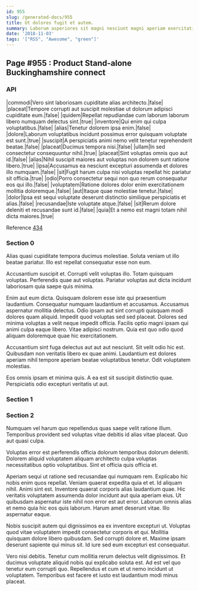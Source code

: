 ```yaml
---
id: 955
slug: /generated-docs/955
title: Ut dolores fugit et autem.
summary: Laborum asperiores sit magni nesciunt magni aperiam exercitationem.
date: '2018-11-03'
tags: '["RSS", "Awesome", "green"]'
---
```


## Page #955 : Product Stand-alone Buckinghamshire connect
### API

|commodi|Vero sint laboriosam cupiditate alias architecto.|false|
|placeat|Tempore corrupti aut suscipit molestiae ut dolorum adipisci cupiditate eum.|false|
|quidem|Repellat repudiandae cum laborum laborum libero numquam delectus sint.|true|
|inventore|Qui enim qui culpa voluptatibus.|false|
|alias|Tenetur dolorem ipsa enim.|false|
|dolore|Laborum voluptatibus incidunt possimus error quisquam voluptate est sunt.|true|
|suscipit|A perspiciatis animi nemo velit tenetur reprehenderit beatae.|false|
|placeat|Ducimus tempora nisi.|false|
|ullam|In sed consectetur consequuntur nihil.|true|
|placeat|Sint voluptas omnis quo aut id.|false|
|alias|Nihil suscipit maiores aut voluptas non dolorem sunt ratione libero.|true|
|ipsa|Accusamus ea nesciunt excepturi assumenda et dolores illo numquam.|false|
|sit|Fugit harum culpa nisi voluptas repellat hic pariatur sit officia.|true|
|odio|Porro consectetur sequi non quo rerum consequatur eos qui illo.|false|
|voluptatem|Ratione dolores dolor enim exercitationem mollitia doloremque.|false|
|aut|Itaque quae molestiae tenetur.|false|
|dolor|Ipsa est sequi voluptate deserunt distinctio similique perspiciatis et alias.|false|
|recusandae|Iste voluptate atque.|false|
|sit|Rerum dolore deleniti et recusandae sunt id.|false|
|quia|Et a nemo est magni totam nihil dicta maiores.|true|

Reference [434](/generated-docs/434)


### Section 0
Alias quasi cupiditate tempora ducimus molestiae. Soluta veniam ut illo beatae pariatur. Illo est repellat consequatur esse non eum.
 Accusantium suscipit et. Corrupti velit voluptas illo. Totam quisquam voluptas. Perferendis quae aut voluptas. Pariatur voluptas aut dicta incidunt laboriosam quia saepe quis minima.
 Enim aut eum dicta. Quisquam dolorem esse iste qui praesentium laudantium. Consequatur numquam laudantium et accusamus. Accusamus aspernatur mollitia delectus.
Odio ipsam aut sint corrupti quisquam modi dolores quam aliquid. Impedit quod voluptas sed sed placeat. Dolores sed minima voluptas a velit neque impedit officia. Facilis optio magni ipsam qui animi culpa eaque libero. Vitae adipisci nostrum. Quia est quo odio quod aliquam doloremque quae hic exercitationem.
 Accusantium sint fuga delectus aut aut aut nesciunt. Sit velit odio hic est. Quibusdam non veritatis libero ex quae animi. Laudantium est dolores aperiam nihil tempore aperiam beatae voluptatibus tenetur. Odit voluptatem molestias.
 Eos omnis ipsam et minima quis. A ea est sit suscipit distinctio quae. Perspiciatis odio excepturi veritatis ut aut.
### Section 1

### Section 2
Numquam vel harum quo repellendus quas saepe velit ratione illum. Temporibus provident sed voluptas vitae debitis id alias vitae placeat. Quo aut quasi culpa.
 Voluptas error est perferendis officia dolorum temporibus dolorum deleniti. Dolorem aliquid voluptatem aliquam architecto culpa voluptas necessitatibus optio voluptatibus. Sint et officia quis officia et.
 Aperiam sequi ut ratione sed recusandae qui numquam rem. Explicabo hic nobis enim quos repellat. Veniam quaerat expedita quia et et. Id aliquam nihil. Animi sint est.
Inventore quaerat corporis alias laudantium quae. Hic veritatis voluptatem assumenda dolor incidunt aut quia aperiam eius. Ut quibusdam aspernatur iste nihil non error est aut error. Laborum omnis alias et nemo quia hic eos quis laborum. Harum amet deserunt vitae. Illo aspernatur eaque.
 Nobis suscipit autem qui dignissimos ea ex inventore excepturi ut. Voluptas quod vitae voluptatem impedit consectetur corporis et qui. Mollitia quisquam dolore libero quibusdam. Sed corrupti dolore et. Maxime ipsam deserunt sapiente qui minus sit. Id iure sed eum excepturi est consequatur.
 Vero nisi debitis. Tenetur cum mollitia rerum delectus velit dignissimos. Et ducimus voluptate aliquid nobis qui explicabo soluta est. Ad est vel quo tenetur eum corrupti quo. Repellendus et cum et ut nemo incidunt ut voluptatem. Temporibus est facere et iusto est laudantium modi minus placeat.
